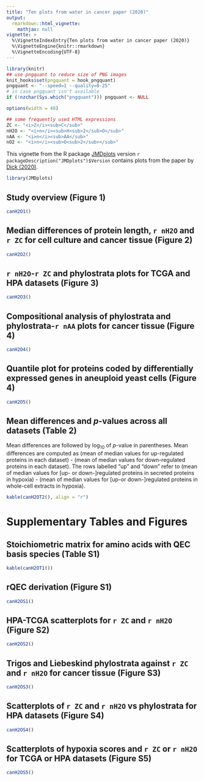 ```yaml
---
title: "Ten plots from water in cancer paper (2020)"
output: 
  rmarkdown::html_vignette:
    mathjax: null
vignette: >
  %\VignetteIndexEntry{Ten plots from water in cancer paper (2020)}
  %\VignetteEngine{knitr::rmarkdown}
  %\VignetteEncoding{UTF-8}
---
```


```r
library(knitr)
## use pngquant to reduce size of PNG images
knit_hooks$set(pngquant = hook_pngquant)
pngquant <- "--speed=1 --quality=0-25"
# in case pngquant isn't available
if (!nzchar(Sys.which("pngquant"))) pngquant <- NULL 
```

```r
options(width = 40)
```

```r
## some frequently used HTML expressions
ZC <- "<i>Z</i><sub>C</sub>"
nH2O <- "<i>n</i><sub>H<sub>2</sub>O</sub>"
nAA <- "<i>n</i><sub>AA</sub>"
nO2 <- "<i>n</i><sub>O<sub>2</sub></sub>"
```

This vignette from the R package [JMDplots](https://github.com/jedick/JMDplots) version `r packageDescription("JMDplots")$Version` contains plots from the paper by [<span title="Water as a reactant in the differential expression of proteins in cancer">Dick (2020)</span>](https://doi.org/10.1101/2020.04.09.035022).

```r
library(JMDplots)
```

## Study overview (Figure 1)
```r
canH2O1()
```

## Median differences of protein length, `r nH2O` and `r ZC` for cell culture and cancer tissue (Figure 2)
```r
canH2O2()
```

## `r nH2O`-`r ZC` and phylostrata plots for TCGA and HPA datasets (Figure 3)
```r
canH2O3()
```

## Compositional analysis of phylostrata and phylostrata-`r nAA` plots for cancer tissue (Figure 4)
```r
canH2O4()
```

## Quantile plot for proteins coded by differentially expressed genes in aneuploid yeast cells (Figure 4)
```r
canH2O5()
```

## Mean differences and _p_-values across all datasets (Table 2)
Mean differences are followed by log~10~ of _p_-value in parentheses.
Mean differences are computed as (mean of median values for up-regulated proteins in each dataset) - (mean of median values for down-regulated proteins in each dataset).
The rows labelled "up" and "down" refer to (mean of median values for [up- or down-]regulated proteins in secreted proteins in hypoxia) - (mean of median values for [up-or down-]regulated proteins in whole-cell extracts in hypoxia).
```r
kable(canH2OT2(), align = "r")
```

# Supplementary Tables and Figures

## Stoichiometric matrix for amino acids with QEC basis species (Table S1)
```r
kable(canH2OT1())
```

## rQEC derivation (Figure S1)
```r
canH2OS1()
```

## HPA-TCGA scatterplots for `r ZC` and `r nH2O` (Figure S2)
```r
canH2OS2()
```

## Trigos and Liebeskind phylostrata against `r ZC` and `r nH2O` for cancer tissue (Figure S3)
```r
canH2OS3()
```

## Scatterplots of `r ZC` and `r nH2O` vs phylostrata for HPA datasets (Figure S4)
```r
canH2OS4()
```

## Scatterplots of hypoxia scores and `r ZC` or `r nH2O` for TCGA or HPA datasets (Figure S5)
```r
canH2OS5()
```

